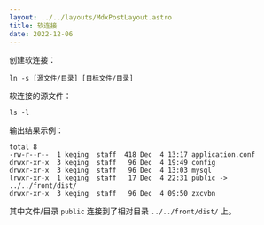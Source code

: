 ```yaml
---
layout: ../../layouts/MdxPostLayout.astro
title: 软连接
date: 2022-12-06
---
```


创建软连接：

```
ln -s [源文件/目录] [目标文件/目录]
```

软连接的源文件：

```
ls -l
```

输出结果示例：

```console
total 8
-rw-r--r--  1 keqing  staff  418 Dec  4 13:17 application.conf
drwxr-xr-x  3 keqing  staff   96 Dec  4 19:49 config
drwxr-xr-x  3 keqing  staff   96 Dec  4 13:03 mysql
lrwxr-xr-x  1 keqing  staff   17 Dec  4 22:31 public -> ../../front/dist/
drwxr-xr-x  3 keqing  staff   96 Dec  4 09:50 zxcvbn
```

其中文件/目录 `public` 连接到了相对目录 `../../front/dist/` 上。